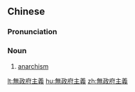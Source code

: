 {{also|无政府主义}}
==Chinese==
{{zh-forms|s=无政府主义|type=32}}

===Pronunciation===
{{zh-pron
|m=wúzhèngfǔzhǔyì
|cat=n
}}

===Noun===
{{zh-noun}}

# [[anarchism]]

[[lt:無政府主義]]
[[hu:無政府主義]]
[[zh:無政府主義]]